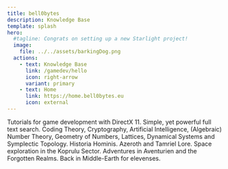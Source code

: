 ```yaml
---
title: bell0bytes
description: Knowledge Base
template: splash
hero:
  #tagline: Congrats on setting up a new Starlight project!
  image:
    file: ../../assets/barkingDog.png
  actions:
    - text: Knowledge Base
      link: /gamedev/hello
      icon: right-arrow
      variant: primary
    - text: Home
      link: https://home.bell0bytes.eu
      icon: external
---
```



<CardGrid stagger>
	<Card title="Game Development" icon="pencil">
		Tutorials for game development with DirectX 11.
	</Card>
	<Card title="Search" icon="seti:code-search">
		Simple, yet powerful full text search.
	</Card>
	<Card title="Mathematics" icon="list-format">
		Coding Theory, Cryptography, Artificial Intelligence, (Algebraic) Number Theory, Geometry of Numbers, Lattices, Dynamical Systems and Symplectic Topology.
	</Card>
	<Card title="History, Lore & Mythology" icon="seti:terraform">
        Historia Hominis. Azeroth and Tamriel Lore. Space exploration in the Koprulu Sector. Adventures in Aventurien and the Forgotten Realms. Back in Middle-Earth for elevenses.
	</Card>
</CardGrid>
